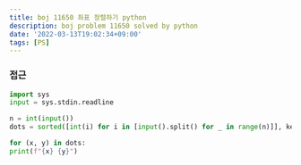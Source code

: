 ```yaml
---
title: boj 11650 좌표 정렬하기 python
description: boj problem 11650 solved by python
date: '2022-03-13T19:02:34+09:00'
tags: [PS]
---
```


### 접근
```python
import sys
input = sys.stdin.readline

n = int(input())
dots = sorted([int(i) for i in [input().split() for _ in range(n)]], key=lambda d: (d[0], d[1]))

for (x, y) in dots:
print(f"{x} {y}")
```